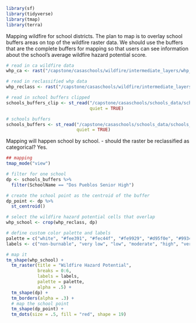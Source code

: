 ```r
library(sf)
library(tidyverse)
library(tmap)
library(terra)
```

Mapping wildfire for school districts. The plan to map is to overlay school buffers areas on top of the wildfire raster data. We should use the buffers that are the complete buffers for mapping so that users can see information about the school's average wildfire hazard potential score.


```r
# read in ca wildfire data
whp_ca <- rast("/capstone/casaschools/wildfire/intermediate_layers/whp_ca.tif")

# read in reclassified whp data
whp_reclass <- rast("/capstone/casaschools/wildfire/intermediate_layers/whp_reclass.tif")

# read in school buffers clipped
schools_buffers_clip <- st_read("/capstone/casaschools/schools_data/schools_buffer_clip/schools_buffer_clip.shp",
                                quiet = TRUE)

# schools buffers
schools_buffers <- st_read("/capstone/casaschools/schools_data/schools_buffer/schools_points_buffer.shp",
                           quiet = TRUE)
```

Mapping will happen school by school.
- should the raster be reclassified as categorical? Yes.

```r
## mapping
tmap_mode("view")

# filter for one school
dp <- schools_buffers %>% 
  filter(SchoolName == "Dos Pueblos Senior High")

# create the school point as the centroid of the buffer
dp_point <- dp %>% 
  st_centroid()

# select the wildfire hazard potential cells that overlap
whp_school <- crop(whp_reclass, dp)

# define custom color palette and labels
palette = c("white", "#fee391", "#fec44f", "#fe9929", "#d95f0e", "#993404")
labels <- c("non-burnable", "very low", "low", "moderate", "high", "very high")

# map it
tm_shape(whp_school) +
  tm_raster(title = "Wildfire Hazard Potential",
            breaks = 0:6, 
            labels = labels,
            palette = palette,
            alpha = .5) +
  tm_shape(dp) +
  tm_borders(alpha = .3) +
  # map the school point
  tm_shape(dp_point) +
  tm_dots(size = .5, fill = "red", shape = 19)
```

